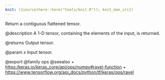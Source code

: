 ```yaml
---
knit: ({source(here::here("tools/knit.R")); knit_man_src})
---
```

Return a contiguous flattened tensor.

@description
A 1-D tensor, containing the elements of the input, is returned.

@returns
    Output tensor.

@param x
Input tensor.

@export
@family ops
@seealso
+ <https:/keras.io/keras_core/api/ops/numpy#ravel-function>
+ <https://www.tensorflow.org/api_docs/python/tf/keras/ops/ravel>
